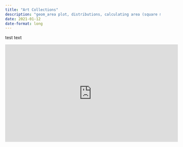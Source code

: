 ```yaml
---
title: "Art Collections"
description: "geom_area plot, distributions, calculating area (square meters) and ratio (width / height)"
date: 2021-01-12
date-format: long
---
```



test text


<iframe width="560" height="315" src="https://www.youtube.com/embed/AqwA5EJfLXo" title="YouTube video player" frameborder="0" allow="accelerometer; autoplay; clipboard-write; encrypted-media; gyroscope; picture-in-picture" allowfullscreen></iframe>
